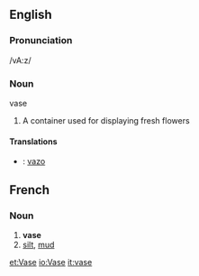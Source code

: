 ==English==

===Pronunciation===
/vA:z/

===Noun===
;vase
#A container used for displaying fresh flowers

====Translations====

* {{io}} : [[vazo]]


==French==
===Noun===
# '''vase'''
# [[silt]], [[mud]]

[[et:Vase]]
[[io:Vase]]
[[it:vase]]